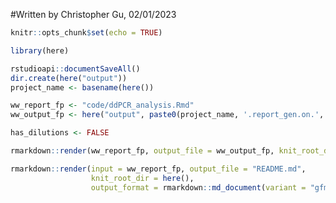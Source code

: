 #Written by Christopher Gu, 02/01/2023


```r

knitr::opts_chunk$set(echo = TRUE)

library(here)

```


```r

rstudioapi::documentSaveAll()
dir.create(here("output"))
project_name <- basename(here())

ww_report_fp <- "code/ddPCR_analysis.Rmd"
ww_output_fp <- here("output", paste0(project_name, '.report_gen.on.', Sys.Date(), '.pdf'))

has_dilutions <- FALSE

rmarkdown::render(ww_report_fp, output_file = ww_output_fp, knit_root_dir = here())

rmarkdown::render(input = ww_report_fp, output_file = "README.md",
                  knit_root_dir = here(),
                  output_format = rmarkdown::md_document(variant = "gfm", toc = TRUE))

```